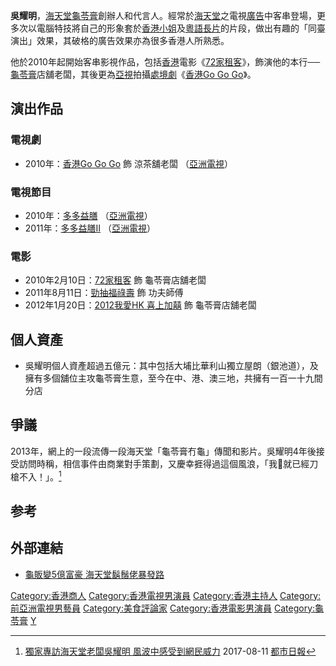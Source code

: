 {{Infobox Biography
| subject name = 吳耀明
| image_name   = <!-- 檔案不存在 鬍鬚佬 -->
| image_size     = 
| image_caption  = 
| date_of_birth  = 約1950年代
| place_of_birth = {{HKG-1959}}
| date_of_death  = 
| place_of_death = 
| ancestor       = 
| occupation = [[海天堂|海天堂]][[龜苓膏|龜苓膏]]老闆
| spouse = 
| past = 
}}
'''吳耀明'''，[[海天堂|海天堂]][[龜苓膏|龜苓膏]]創辦人和代言人。經常於[[海天堂|海天堂]]之電視[[廣告|廣告]]中客串登場，更多次以電腦特技將自己的形象套於[[香港小姐|香港小姐]]及[[粵語長片|粵語長片]]的片段，做出有趣的「同臺演出」效果，其破格的廣告效果亦為很多香港人所熟悉。

他於2010年起開始客串影視作品，包括[[香港|香港]]電影《[[72家租客|72家租客]]》，飾演他的本行──[[龜苓膏|龜苓膏]]店舖老闆，其後更為[[亞視|亞視]]拍攝[[處境劇|處境劇]]《[[香港Go_Go_Go|香港Go Go Go]]》。

== 演出作品 ==
=== 電視劇 ===
* 2010年：[[香港Go_Go_Go|香港Go Go Go]] 飾 涼茶舖老闆 （[[亞洲電視|亞洲電視]]）
=== 電視節目 ===
* 2010年：[[多多益膳|多多益膳]] （[[亞洲電視|亞洲電視]]）
* 2011年：[[多多益膳II|多多益膳II]] （[[亞洲電視|亞洲電視]]）

=== 電影 ===
* 2010年2月10日：[[72家租客|72家租客]] 飾 龜苓膏店舖老闆
* 2011年8月11日：[[勁抽福祿壽|勁抽福祿壽]] 飾 功夫師傅
* 2012年1月20日：[[2012我愛HK_喜上加囍|2012我愛HK 喜上加囍]] 飾 龜苓膏店舖老闆
==個人資產==
*吳耀明個人資產超過五億元：其中包括大埔比華利山獨立屋朗（銀池道），及擁有多個舖位主攻龜苓膏生意，至今在中、港、澳三地，共擁有一百一十九間分店

==爭議==
2013年，網上的一段流傳一段海天堂「龜苓膏冇龜」傳聞和影片。吳耀明4年後接受訪問時稱，相信事件由商業對手策劃，又慶幸捱得過這個風浪，「我就已經刀槍不入！」。<ref>[http://www.metrodaily.hk/metro_news/%e7%8d%a8%e5%ae%b6%e5%b0%88%e8%a8%aa%e6%b5%b7%e5%a4%a9%e5%a0%82%e8%80%81%e9%97%86%e5%90%b3%e8%80%80%e6%98%8e-%e9%a2%a8%e6%b3%a2%e4%b8%ad%e6%84%9f%e5%8f%97%e5%88%b0%e7%b6%b2%e6%b0%91%e5%a8%81%e5%8a%9b/ 獨家專訪海天堂老闆吳耀明 風波中感受到網民威力] {{Wayback|url=http://www.metrodaily.hk/metro_news/%e7%8d%a8%e5%ae%b6%e5%b0%88%e8%a8%aa%e6%b5%b7%e5%a4%a9%e5%a0%82%e8%80%81%e9%97%86%e5%90%b3%e8%80%80%e6%98%8e-%e9%a2%a8%e6%b3%a2%e4%b8%ad%e6%84%9f%e5%8f%97%e5%88%b0%e7%b6%b2%e6%b0%91%e5%a8%81%e5%8a%9b/ |date=20170811104816 }} 2017-08-11 [[都市日報|都市日報]]</ref>

==参考==
{{refs}}

==外部連結==
*[http://eastweek.my-magazine.me/?aid=28825 龜販變5億富豪 海天堂鬍鬚佬暴發路]{{Wayback|url=http://eastweek.my-magazine.me/?aid=28825 |date=20130924155259 }}
[[Category:香港商人|Category:香港商人]]
[[Category:香港電視男演員|Category:香港電視男演員]]
[[Category:香港主持人|Category:香港主持人]]
[[Category:前亞洲電視男藝員|Category:前亞洲電視男藝員]]
[[Category:美食評論家|Category:美食評論家]]
[[Category:香港電影男演員|Category:香港電影男演員]]
[[Category:龜苓膏|Category:龜苓膏]]
[[Category:吳姓|Y]]